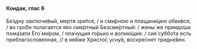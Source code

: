 #### Кондак, глас 6

Бе́здну заключи́вый, мертв зри́тся, / и сми́рною и плащани́цею обви́вся, / во гро́бе полага́ется я́ко сме́ртный Безсме́ртный: / жены́ же приидо́ша пома́зати Его́ ми́ром, / пла́чущия го́рько и вопию́щия: / сия́ суббо́та есть преблагослове́нная, // в не́йже Христо́с усну́в, воскре́снет тридне́вен.
